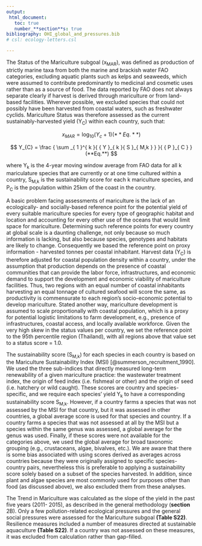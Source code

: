 ```yaml
---
output:
 html_document:
   toc: true
   number_**section**s: true
bibliography: OHI_global_and_pressures.bib
# csl: ecology-letters.csl

---
```


The Status of the Mariculture subgoal (x<sub>MAR</sub>), was defined as production of strictly marine taxa from both the marine and brackish water FAO categories, excluding aquatic plants such as kelps and seaweeds, which were assumed to contribute predominantly to medicinal and cosmetic uses rather than as a source of food. The data reported by FAO does not always separate clearly if harvest is derived through mariculture or from land-based facilities. Wherever possible, we excluded species that could not possibly have been harvested from coastal waters, such as freshwater cyclids. Mariculture Status was therefore assessed as the current sustainably-harvested yield (Y<sub>C</sub>) within each country, such that:

$$
x_{MAR}= \log _{10}{({Y}_{c}+1)}   (**Eq.**)
$$

$$
Y_{C}  = \frac { \sum _{ 1 }^{ k }{ { Y }_{ k }{ S }_{ M,k } }  }{ { P }_{ C } } (**Eq.**)
$$


where Y<sub>k</sub> is the 4-year moving window average from FAO data for all k mariculature species that are currently or at one time cultured within a country, S<sub>M,k</sub> is the sustainability score for each k mariculture species, and P<sub>C</sub> is the population within 25km of the coast in the country.

A basic problem facing assessments of mariculture is the lack of an ecologically- and socially-based reference point for the potential yield of every suitable mariculture species for every type of geographic habitat and location and accounting for every other use of the oceans that would limit space for mariculture. Determining such reference points for every country at global scale is a daunting challenge, not only because so much information is lacking, but also because species, genotypes and habitats are likely to change. Consequently we based the reference point on proxy information - harvested tonnes per coastal inhabitant. Harvest data (Y<sub>C</sub>) is therefore adjusted for coastal population density within a country, under the assumption that production depends on the presence of coastal communities that can provide the labor force, infrastructures, and economic demand to support the development and economic viability of mariculture facilities. Thus, two regions with an equal number of coastal inhabitants harvesting an equal tonnage of cultured seafood will score the same, as productivity is commensurate to each region’s socio-economic potential to develop mariculture. Stated another way, mariculture development is assumed to scale proportionally with coastal population, which is a proxy for potential logistic limitations to farm development, e.g., presence of infrastructures, coastal access, and locally available workforce. Given the very high skew in the status values per country, we set the reference point to the 95th percentile region (Thailand), with all regions above that value set to a status score = 1.0.

The sustainability score (S<sub>M,k</sub>) for each species in each country is based on the Mariculture Sustainability Index (MSI) [@summerson_recruitment_1990]. We used the three sub-indices that directly measured long-term renewability of a given mariculture practice: the wastewater treatment index, the origin of feed index (i.e. fishmeal or other) and the origin of seed (i.e. hatchery or wild caught). These scores are country and species-specific, and we require each species’ yield Y<sub>k</sub> to have a corresponding sustainability score S<sub>M,k</sub>. However, if a country farms a species that was not assessed by the MSI for that country, but it was assessed in other countries, a global average score is used for that species and country. If a country farms a species that was not assessed at all by the MSI but a species within the same genus was assessed, a global average for the genus was used. Finally, if these scores were not available for the categories above, we used the global average for broad taxonomic grouping (e.g., crustaceans, algae, bivalves, etc.). We are aware that there is some bias associated with using scores derived as averages across countries because they were originally assigned to specific species-country pairs, nevertheless this is preferable to applying a sustainability score solely based on a subset of the species harvested. In addition, since plant and algae species are most commonly used for purposes other than food (as discussed above), we also excluded them from these analyses.

The Trend in Mariculture was calculated as the slope of the yield in the past five years (2011- 2015), as described in the general methodology (**section** 2B). Only a few pollution-related ecological pressures and the general social pressures were assessed for the Mariculture subgoal **(Table S22)**. Resilience measures included a number of measures directed at sustainable aquaculture **(Table S22)**. If a country was not assessed on these measures, it was excluded from calculation rather than gap-filled.
